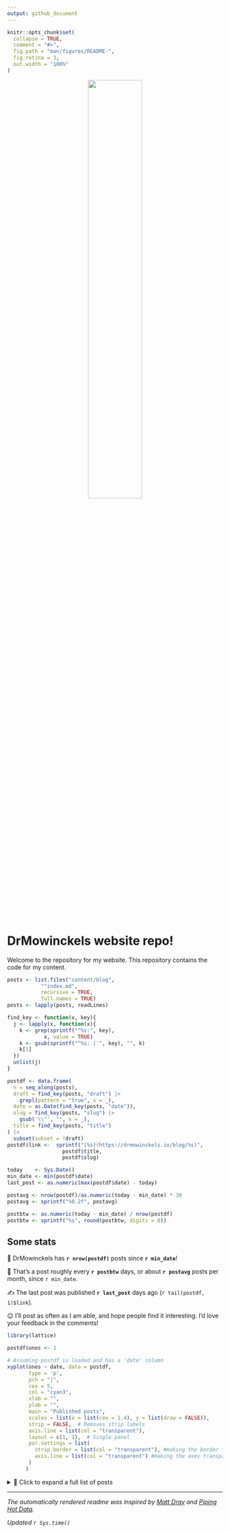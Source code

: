 ```yaml
---
output: github_document
---
```


<!-- README.md is generated from README.Rmd. Please edit that file -->

```r
knitr::opts_chunk$set(
  collapse = TRUE,
  comment = "#>",
  fig.path = "man/figures/README-",
  fig.retina = 3,
  out.width = "100%"
)
```

<center>
![](assets/img/logo.png){width=50%}
</center>

# DrMowinckels website repo!

Welcome to the repository for my website. 
This repository contains the code for my content.


```r
posts <- list.files("content/blog", 
           "^index.md",
           recursive = TRUE, 
           full.names = TRUE)
posts <- lapply(posts, readLines)

find_key <- function(x, key){
  j <- lapply(x, function(x){
    k <- grep(sprintf("^%s:", key), 
            x, value = TRUE)
    k <- gsub(sprintf("^%s: |'", key), "", k)
    k[1] 
  })
  unlist(j)
}

postdf <- data.frame(
  n = seq_along(posts),
  draft = find_key(posts, "draft") |> 
    grepl(pattern = "true", x = _),
  date = as.Date(find_key(posts, "date")),
  slug = find_key(posts, "slug") |> 
    gsub('\\"', "", x = _),
  title = find_key(posts, "title")
) |> 
  subset(subset = !draft)
postdf$link <-  sprintf("[%s](https://drmowinckels.io/blog/%s)", 
                  postdf$title,
                  postdf$slug)

today    <- Sys.Date()
min_date <- min(postdf$date)
last_post <- as.numeric(max(postdf$date) - today)

postavg <- nrow(postdf)/as.numeric(today - min_date) * 30
postavg <- sprintf("%0.2f", postavg)

postbtw <- as.numeric(today - min_date) / nrow(postdf)
postbtw <- sprintf("%s", round(postbtw, digits = 0))

```

## Some stats 

🎉 DrMowinckels has **`r nrow(postdf)`** posts since **`r min_date`**!

📅 That's a post roughly every **`r postbtw`** days, or about **`r postavg`** posts per month, since `r min_date`.


✍️ The last post was published **`r last_post`** days ago (`r tail(postdf, 1)$link`).

😉 I'll post as often as I am able, and hope people find it interesting. I'd love your feedback in the comments!


```r
library(lattice)

postdf$ones <- 1

# Assuming postdf is loaded and has a 'date' column
xyplot(ones ~ date, data = postdf,
       type = 'p',
       pch = "|",  
       cex = 5,   
       col = "cyan3",
       xlab = "",
       ylab = "",
       main = "Published posts",
       scales = list(x = list(cex = 1.4), y = list(draw = FALSE)),
       strip = FALSE,  # Removes strip labels
       axis.line = list(col = "transparent"),
       layout = c(1, 1),  # Single panel
       par.settings = list(
         strip.border = list(col = "transparent"), #making the border transparent
         axis.line = list(col = "transparent") #making the axes transparent
       )
      )

```

<details><summary>📂 Click to expand a full list of posts</summary>

```r
data.frame(
  Date = rev(postdf$date),
  Title = rev(postdf$link)
) |> 
  knitr::kable()
```
</details>

---

_The automatically rendered readme was inspired by [Matt Dray](https://www.rostrum.blog/2021/04/14/gha-readme/) and [Piping Hot Data](https://github.com/shannonpileggi/pipinghotdata_distill/blob/master/README.Rmd)._


_Updated `r Sys.time()`_
